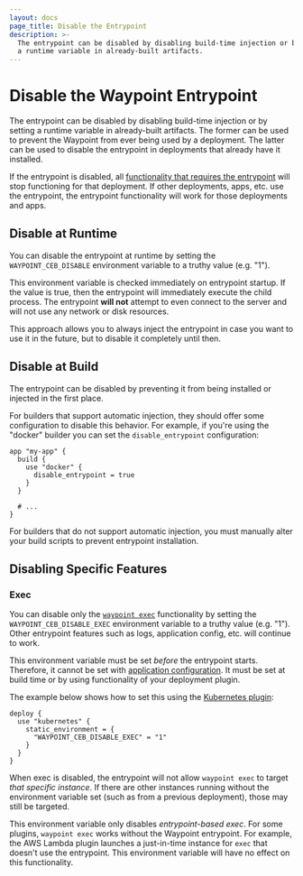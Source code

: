 ```yaml
---
layout: docs
page_title: Disable the Entrypoint
description: >-
  The entrypoint can be disabled by disabling build-time injection or by setting
  a runtime variable in already-built artifacts.
---
```


# Disable the Waypoint Entrypoint

The entrypoint can be disabled by disabling build-time injection or
by setting a runtime variable in already-built artifacts. The former can
be used to prevent the Waypoint from ever being used by a deployment. The
latter can be used to disable the entrypoint in deployments that already
have it installed.

If the entrypoint is disabled, all
[functionality that requires the entrypoint](/docs/entrypoint#functionality)
will stop functioning for that deployment. If other deployments, apps, etc.
use the entrypoint, the entrypoint functionality will work for those
deployments and apps.

## Disable at Runtime

You can disable the entrypoint at runtime by setting the `WAYPOINT_CEB_DISABLE`
environment variable to a truthy value (e.g. "1").

This environment variable is checked immediately on entrypoint startup. If
the value is true, then the entrypoint will immediately execute the
child process. The entrypoint **will not** attempt to even connect to the
server and will not use any network or disk resources.

This approach allows you to always inject the entrypoint in case you
want to use it in the future, but to disable it completely until then.

## Disable at Build

The entrypoint can be disabled by preventing it from being installed or
injected in the first place.

For builders that support automatic injection, they should offer some
configuration to disable this behavior. For example, if you're using the
"docker" builder you can set the `disable_entrypoint` configuration:

```hcl
app "my-app" {
  build {
    use "docker" {
      disable_entrypoint = true
    }
  }

  # ...
}
```

For builders that do not support automatic injection, you must manually
alter your build scripts to prevent entrypoint installation.

## Disabling Specific Features

### Exec

You can disable only the [`waypoint exec`](/docs/exec) functionality by
setting the `WAYPOINT_CEB_DISABLE_EXEC` environment variable to a truthy
value (e.g. "1"). Other entrypoint features such as logs, application config,
etc. will continue to work.

This environment variable must be set _before_ the entrypoint starts.
Therefore, it cannot be set with [application configuration](/docs/app-config).
It must be set at build time or by using functionality of your deployment
plugin.

The example below shows how to set this using the [Kubernetes plugin](/plugins/kubernetes):

```hcl
deploy {
  use "kubernetes" {
    static_environment = {
      "WAYPOINT_CEB_DISABLE_EXEC" = "1"
    }
  }
}
```

When exec is disabled, the entrypoint will not allow `waypoint exec` to
target _that specific instance_. If there are other instances running without
the environment variable set (such as from a previous deployment), those may
still be targeted.

This environment variable only disables _entrypoint-based exec_. For some
plugins, `waypoint exec` works without the Waypoint entrypoint. For example,
the AWS Lambda plugin launches a just-in-time instance for `exec` that
doesn't use the entrypoint. This environment variable will have no effect
on this functionality.

